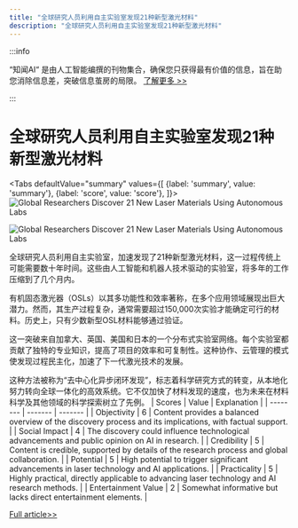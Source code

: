 ```yaml
---
title: "全球研究人员利用自主实验室发现21种新型激光材料"
description: "全球研究人员利用自主实验室发现21种新型激光材料"
---
```



:::info

“知闻AI“ 是由人工智能编撰的刊物集合，确保您只获得最有价值的信息，旨在助您消除信息差，突破信息茧房的局限。  [了解更多 >>](/zh-Hans/docs/guides)

:::

# 全球研究人员利用自主实验室发现21种新型激光材料


<Tabs
	defaultValue="summary"
	values={[
	{label: 'summary', value: 'summary'},
	{label: 'score', value: 'score'},
]}>
<TabItem value="summary">
<img
  src="https://image.informedainews.com/2024/06/Tec-CZx-1717494797-0.jpg"
  alt="Global Researchers Discover 21 New Laser Materials Using Autonomous Labs"
/>

<img
  src="https://image.informedainews.com/2024/06/Tec-3Zc-1717494797-1.jpg"
  alt="Global Researchers Discover 21 New Laser Materials Using Autonomous Labs"
/>



全球研究人员利用自主实验室，加速发现了21种新型激光材料，这一过程传统上可能需要数十年时间。这些由人工智能和机器人技术驱动的实验室，将多年的工作压缩到了几个月内。

有机固态激光器（OSLs）以其多功能性和效率著称，在多个应用领域展现出巨大潜力。然而，其生产过程复杂，通常需要超过150,000次实验才能确定可行的材料。历史上，只有少数新型OSL材料能够通过验证。

这一突破来自加拿大、英国、美国和日本的一个分布式实验室网络。每个实验室都贡献了独特的专业知识，提高了项目的效率和可复制性。这种协作、云管理的模式使发现过程民主化，加速了下一代激光技术的发展。

这种方法被称为“去中心化异步闭环发现”，标志着科学研究方式的转变，从本地化努力转向全球一体化的高效系统。它不仅加快了材料发现的速度，也为未来在材料科学及其他领域的科学探索树立了先例。
</TabItem>
<TabItem value="score">
	| Scores     | Value   | Explanation |
	| -------- | ------- | ------- |
	| Objectivity  | 6    | Content provides a balanced overview of the discovery process and its implications, with factual support.    |
	| Social Impact | 4     | The discovery could influence technological advancements and public opinion on AI in research.    |
	| Credibility    | 5    | Content is credible, supported by details of the research process and global collaboration.    |
	| Potential    | 5    | High potential to trigger significant advancements in laser technology and AI applications.    |
	| Practicality    | 5    | Highly practical, directly applicable to advancing laser technology and AI research methods.    |
	| Entertainment Value    | 2    | Somewhat informative but lacks direct entertainment elements.    |
</TabItem>
</Tabs>

[Full article>>](https://www.cnbeta.com.tw/articles/science/1433522.htm)
